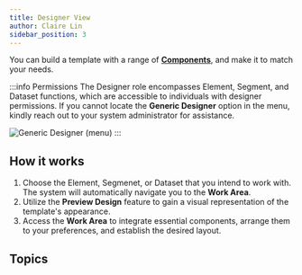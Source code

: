 ```yaml
---
title: Designer View
author: Claire Lin
sidebar_position: 3
---
```



<SubTitle text="Designer supports a wild range of component types, from simple text field to table, and allow to set up a workflow." />
<Reader text="Designer" />

You can build a template with a range of **[Components](designer/components/)**, and make it to match your needs.

:::info Permissions
The Designer role encompasses Element, Segment, and Dataset functions, which are accessible to individuals with designer permissions. If you cannot locate the **Generic Designer** option in the menu, kindly reach out to your system administrator for assistance.

<img src={designerMenu} alt="Generic Designer (menu)" />
:::

## How it works

1. Choose the Element, Segmenet, or Dataset that you intend to work with. The system will automatically navigate you to the **Work Area**.
2. Utilize the **Preview Design** feature to gain a visual representation of the template's appearance.
3. Access the **Work Area** to integrate essential components, arrange them to your preferences, and establish the desired layout.

<YouTubeFrame src="https://www.youtube-nocookie.com/embed/8o1U4QXU-B0" title="Designer, you design what you need." />

<FigCaption text="Designer, you design what you need." />

## Topics

<DocCardList />
